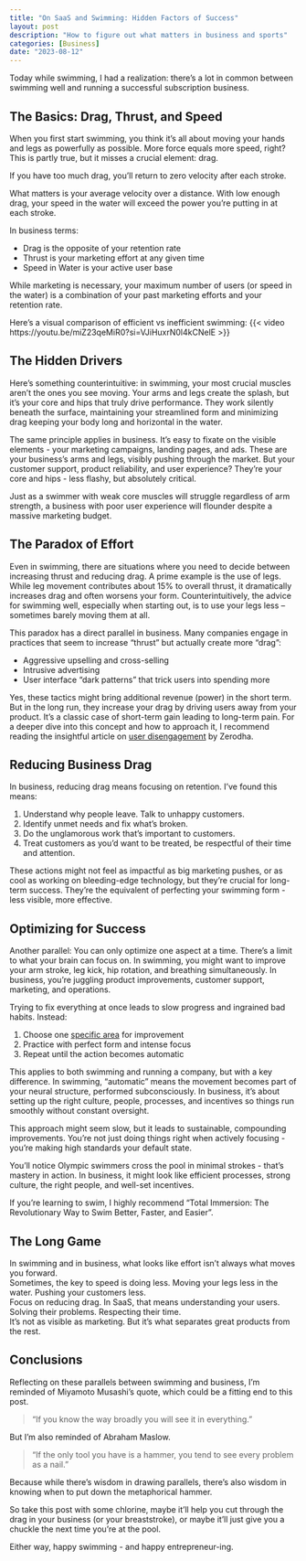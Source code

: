 ```yaml
---
title: "On SaaS and Swimming: Hidden Factors of Success"
layout: post
description: "How to figure out what matters in business and sports"
categories: [Business]
date: "2023-08-12"
---
```



Today while swimming, I had a realization: there's a lot in common between swimming well and running a successful subscription business.


## The Basics: Drag, Thrust, and Speed

When you first start swimming, you think it's all about moving your hands and legs as powerfully as possible. More force equals more speed, right? This is partly true, but it misses a crucial element: drag.

If you have too much drag, you'll return to zero velocity after each stroke.

What matters is your average velocity over a distance. With low enough drag, your speed in the water will exceed the power you're putting in at each stroke.

In business terms:

- Drag is the opposite of your retention rate
- Thrust is your marketing effort at any given time
- Speed in Water is your active user base
  

While marketing is necessary, your maximum number of users (or speed in the water) is a combination of your past marketing efforts and your retention rate.


Here's a visual comparison of efficient vs inefficient swimming:
{{< video  https://youtu.be/miZ23qeMiR0?si=VJiHuxrN0l4kCNelE >}}


## The Hidden Drivers
Here's something counterintuitive: in swimming, your most crucial muscles aren't the ones you see moving. Your arms and legs create the splash, but it's your core and hips that truly drive performance. They work silently beneath the surface, maintaining your streamlined form and minimizing drag keeping your body long and horizontal in the water.  

The same principle applies in business. It's easy to fixate on the visible elements - your marketing campaigns, landing pages, and ads. These are your business's arms and legs, visibly pushing through the market. But your customer support, product reliability, and user experience? They're your core and hips - less flashy, but absolutely critical.  

Just as a swimmer with weak core muscles will struggle regardless of arm strength, a business with poor user experience will flounder despite a massive marketing budget. 


## The Paradox of Effort
Even in swimming, there are situations where you need to decide between increasing thrust and reducing drag. A prime example is the use of legs. While leg movement contributes about 15% to overall thrust, it dramatically increases drag and often worsens your form. Counterintuitively, the advice for swimming well, especially when starting out, is to use your legs less – sometimes barely moving them at all.


This paradox has a direct parallel in business. Many companies engage in practices that seem to increase "thrust" but actually create more "drag":

- Aggressive upselling and cross-selling
- Intrusive advertising
- User interface "dark patterns" that trick users into spending more
  
Yes, these tactics might bring additional revenue (power) in the short term. But in the long run, they increase your drag by driving users away from your product. It's a classic case of short-term gain leading to long-term pain.
For a deeper dive into this concept and how to approach it, I recommend reading the insightful article on [user disengagement](https://zerodha.tech/blog/user-disengagement) by Zerodha.


## Reducing Business Drag

In business, reducing drag means focusing on retention. I've found this means:

1. Understand why people leave. Talk to unhappy customers.
2. Identify unmet needs and fix what's broken.
3. Do the unglamorous work that's important to customers.
4. Treat customers as you'd want to be treated, be respectful of their time and attention.
   
These actions might not feel as impactful as big marketing pushes, or as cool as working on bleeding-edge technology, but they're crucial for long-term success. They're the equivalent of perfecting your swimming form - less visible, more effective.

## Optimizing for Success

Another parallel: You can only optimize one aspect at a time. There's a limit to what your brain can focus on. In swimming, you might want to improve your arm stroke, leg kick, hip rotation, and breathing simultaneously. In business, you're juggling product improvements, customer support, marketing, and operations.

Trying to fix everything at once leads to slow progress and ingrained bad habits. Instead:

1. Choose one [specific area](https://www.amazon.in/Goal-Process-Ongoing-Improvement/dp/0884271951) for improvement
2. Practice with perfect form and intense focus
3. Repeat until the action becomes automatic

This applies to both swimming and running a company, but with a key difference. In swimming, "automatic" means the movement becomes part of your neural structure, performed subconsciously. In business, it's about setting up the right culture, people, processes, and incentives so things run smoothly without constant oversight.

This approach might seem slow, but it leads to sustainable, compounding improvements. You're not just doing things right when actively focusing - you're making high standards your default state.

You'll notice Olympic swimmers cross the pool in minimal strokes - that's mastery in action. In business, it might look like efficient processes, strong culture, the right people, and well-set incentives.

If you're learning to swim, I highly recommend "Total Immersion: The Revolutionary Way to Swim Better, Faster, and Easier".

## The Long Game
In swimming and in business, what looks like effort isn't always what moves you forward.  
Sometimes, the key to speed is doing less. Moving your legs less in the water. Pushing your customers less.  
Focus on reducing drag. In SaaS, that means understanding your users. Solving their problems. Respecting their time.  
It's not as visible as marketing. But it's what separates great products from the rest.


## Conclusions

Reflecting on these parallels between swimming and business, I'm reminded of Miyamoto Musashi's quote, which could be a fitting end to this post.

> "If you know the way broadly you will see it in everything."

But I'm also reminded of Abraham Maslow.

> "If the only tool you have is a hammer, you tend to see every problem as a nail."

Because while there's wisdom in drawing parallels, there's also wisdom in knowing when to put down the metaphorical hammer.

So take this post with some chlorine, maybe it'll help you cut through the drag in your business (or your breaststroke), or maybe it'll just give you a chuckle the next time you're at the pool.

Either way, happy swimming - and happy entrepreneur-ing.